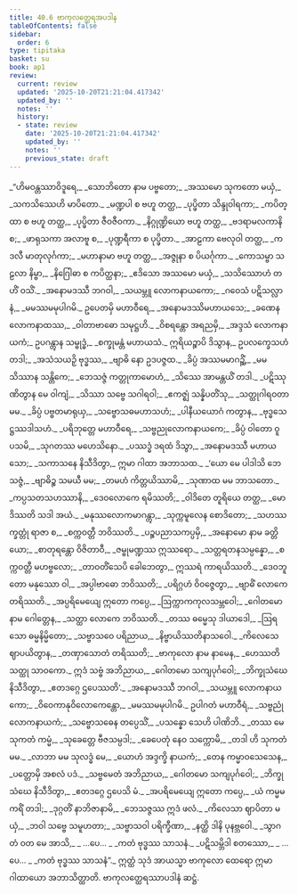 ```yaml
---
title: 40.6 ဗာကုလတ္ထေရအပဒါန
tableOfContents: false
sidebar:
  order: 6
type: tipitaka
basket: su
book: ap1
review:
  current: review
  updated: '2025-10-20T21:21:04.417342'
  updated_by: ''
  notes: ''
  history:
  - state: review
    date: '2025-10-20T21:21:04.417342'
    updated_by: ''
    notes: ''
    previous_state: draft
---
```



<DynamicBreadcrumb />


<ReviewStatus review={frontmatter.review} showDetails={true} />

<HypothesisAnnotation frontmatter={frontmatter} />

<Division number="386" book="ap1" e="ch" v="20" p="385">

<Paragraph number="4694" type="verses" book="ap1">
_“ဟိမဝန္တဿာဝိဒူရေ,_  
_သောဘိတော နာမ ပဗ္ဗတော;_  
_အဿမော သုကတော မယှံ,_  
_သကသိဿေဟိ မာပိတော._  

</Paragraph>

</Division>
<Division number="387" book="ap1" e="ch" v="20" p="385">

<Paragraph number="4695" type="verses" book="ap1">
_မဏ္ဍပါ စ ဗဟူ တတ္ထ,_  
_ပုပ္ဖိတာ သိန္ဒုဝါရကာ;_  
_ကပိတ္ထာ စ ဗဟူ တတ္ထ,_  
_ပုပ္ဖိတာ ဇီဝဇီဝကာ._  

</Paragraph>

</Division>
<Division number="388" book="ap1" e="ch" v="20" p="385">

<Paragraph number="4696" type="verses" book="ap1">
_နိဂ္ဂုဏ္ဍိယော ဗဟူ တတ္ထ,_  
_ဗဒရာမလကာနိ စ;_  
_ဖာရုသကာ အလာဗူ စ,_  
_ပုဏ္ဍရီကာ စ ပုပ္ဖိတာ._  

</Paragraph>

</Division>
<Division number="389" book="ap1" e="ch" v="20" p="385">

<Paragraph number="4697" type="verses" book="ap1">
_အာဠကာ ဗေလုဝါ တတ္ထ,_  
_ကဒလီ မာတုလုင်္ဂကာ;_  
_မဟာနာမာ ဗဟူ တတ္ထ,_  
_အဇ္ဇုနာ စ ပိယင်္ဂုကာ._  

</Paragraph>

</Division>
<Division number="390" book="ap1" e="ch" v="20" p="385">

<Paragraph number="4698" type="verses" book="ap1">
_ကောသမ္ဗာ သဠလာ နိမ္ဗာ,_  
_နိဂြေါဓာ စ ကပိတ္ထနာ;_  
_ဧဒိသော အဿမော မယှံ,_  
_သသိဿောဟံ တဟိံ ဝသိံ._  

</Paragraph>

</Division>
<Division number="391" book="ap1" e="ch" v="20" p="385">

<Paragraph number="4699" type="verses" book="ap1">
_အနောမဒဿီ ဘဂဝါ,_  
_သယမ္ဘူ လောကနာယကော;_  
_ဂဝေသံ ပဋိသလ္လာနံ,_  
_မမဿမမုပါဂမိ._  

</Paragraph>

</Division>
<Division number="392" book="ap1" e="ch" v="20" p="385">

<Paragraph number="4700" type="verses" book="ap1">
ဥပေတမှိ မဟာဝီရေ,_  
_အနောမဒဿိမဟာယသေ;_  
_ခဏေန လောကနာထဿ,_  
_ဝါတာဗာဓော သမုဋ္ဌဟိ._  

</Paragraph>

</Division>
<Division number="393" book="ap1" e="ch" v="20" p="385">

<Paragraph number="4701" type="verses" book="ap1">
_ဝိစရန္တော အရညမှိ,_  
_အဒ္ဒသံ လောကနာယကံ;_  
ဥပဂန္တွာန သမ္ဗုဒ္ဓံ,_  
_စက္ခုမန္တံ မဟာယသံ._  

</Paragraph>

</Division>
<Division number="394" book="ap1" e="ch" v="20" p="385">

<Paragraph number="4702" book="ap1">
ဣရိယဉ္စာပိ ဒိသွာန,_  
ဥပလက္ခေသဟံ တဒါ;_  
_အသံသယဉှိ ဗုဒ္ဓဿ,_  
_ဗျာဓိ နော ဥဒပဇ္ဇထ._  

</Paragraph>

</Division>
<Division number="395" book="ap1" e="ch" v="20" p="385">

<Paragraph number="4703" type="verses" book="ap1">
_ခိပ္ပံ အဿမမာဂဉ္ဆိံ,_  
_မမ သိဿာန သန္တိကေ;_  
_ဘေသဇ္ဇံ ကတ္တုကာမောဟံ,_  
_သိဿေ အာမန္တယိံ တဒါ._  

</Paragraph>

</Division>
<Division number="396" book="ap1" e="ch" v="20" p="385">

<Paragraph number="4704" type="verses" book="ap1">
_ပဋိဿုဏိတွာန မေ ဝါကျံ,_  
_သိဿာ သဗ္ဗေ သဂါရဝါ;_  
_ဧကဇ္ဈံ သန္နိပတိံသု,_  
_သတ္ထုဂါရဝတာ မမ._  

</Paragraph>

</Division>
<Division number="397" book="ap1" e="ch" v="20" p="385">

<Paragraph number="4705" type="verses" book="ap1">
_ခိပ္ပံ ပဗ္ဗတမာရုယှ,_  
_သဗ္ဗောသဓမဟာသဟံ;_  
_ပါနီယယောဂံ ကတွာန,_  
_ဗုဒ္ဓသေဋ္ဌဿဒါသဟံ._  

</Paragraph>

</Division>
<Division number="398" book="ap1" e="ch" v="20" p="386">

<Paragraph number="4706" type="verses" book="ap1">
_ပရိဘုတ္တေ မဟာဝီရေ,_  
_သဗ္ဗညုလောကနာယကေ;_  
_ခိပ္ပံ ဝါတော ဝူပသမိ,_  
_သုဂတဿ မဟေသိနော._  

</Paragraph>

</Division>
<Division number="399" book="ap1" e="ch" v="20" p="386">

<Paragraph number="4707" type="verses" book="ap1">
_ပဿဒ္ဓံ ဒရထံ ဒိသွာ,_  
_အနောမဒဿီ မဟာယသော;_  
_သကာသနေ နိသီဒိတွာ,_  
ဣမာ ဂါထာ အဘာသထ._  

</Paragraph>

</Division>
<Division number="400" book="ap1" e="ch" v="20" p="386">

<Paragraph number="4708" type="verses" book="ap1">
_‘ယော မေ ပါဒါသိ ဘေသဇ္ဇံ,_  
_ဗျာဓိဉ္စ သမယီ မမ;_  
_တမဟံ ကိတ္တယိဿာမိ,_  
_သုဏာထ မမ ဘာသတော._  

</Paragraph>

</Division>
<Division number="401" book="ap1" e="ch" v="20" p="386">

<Paragraph number="4709" type="verses" book="ap1">
_ကပ္ပသတသဟဿာနိ,_  
_ဒေဝလောကေ ရမိဿတိ;_  
_ဝါဒိတေ တူရိယေ တတ္ထ,_  
_မောဒိဿတိ သဒါ အယံ._  

</Paragraph>

</Division>
<Division number="402" book="ap1" e="ch" v="20" p="386">

<Paragraph number="4710" type="verses" book="ap1">
_မနုဿလောကမာဂန္တွာ,_  
_သုက္ကမူလေန စောဒိတော;_  
_သဟဿက္ခတ္တုံ ရာဇာ စ,_  
_စက္ကဝတ္တီ ဘဝိဿတိ._  

</Paragraph>

</Division>
<Division number="403" book="ap1" e="ch" v="20" p="386">

<Paragraph number="4711" type="verses" book="ap1">
_ပဉ္စပညာသကပ္ပမှိ,_  
_အနောမော နာမ ခတ္တိယော;_  
_စာတုရန္တော ဝိဇိတာဝီ,_  
_ဇမ္ဗုမဏ္ဍဿ ဣဿရော._  

</Paragraph>

</Division>
<Division number="404" book="ap1" e="ch" v="20" p="386">

<Paragraph number="4712" type="verses" book="ap1">
_သတ္တရတနသမ္ပန္နော,_  
_စက္ကဝတ္တီ မဟဗ္ဗလော;_  
_တာဝတိံသေပိ ခေါဘေတွာ,_  
ဣဿရံ ကာရယိဿတိ._  

</Paragraph>

</Division>
<Division number="405" book="ap1" e="ch" v="20" p="386">

<Paragraph number="4713" type="verses" book="ap1">
_ဒေဝဘူတော မနုဿော ဝါ,_  
_အပ္ပါဗာဓော ဘဝိဿတိ;_  
_ပရိဂ္ဂဟံ ဝိဝဇ္ဇေတွာ,_  
_ဗျာဓိံ လောကေ တရိဿတိ._  

</Paragraph>

</Division>
<Division number="406" book="ap1" e="ch" v="20" p="386">

<Paragraph number="4714" type="verses" book="ap1">
_အပ္ပရိမေယျေ ဣတော ကပ္ပေ,_  
_ဩက္ကာကကုလသမ္ဘဝေါ;_  
_ဂေါတမော နာမ ဂေါတ္တေန,_  
_သတ္ထာ လောကေ ဘဝိဿတိ._  

</Paragraph>

</Division>
<Division number="407" book="ap1" e="ch" v="20" p="386">

<Paragraph number="4715" type="verses" book="ap1">
_တဿ ဓမ္မေသု ဒါယာဒေါ,_  
_ဩရသော ဓမ္မနိမ္မိတော;_  
_သဗ္ဗာသဝေ ပရိညာယ,_  
_နိဗ္ဗာယိဿတိနာသဝေါ._  

</Paragraph>

</Division>
<Division number="408" book="ap1" e="ch" v="20" p="386">

<Paragraph number="4716" type="verses" book="ap1">
_ကိလေသေ ဈာပယိတွာန,_  
_တဏှာသောတံ တရိဿတိ;_  
_ဗာကုလော နာမ နာမေန,_  
_ဟေဿတိ သတ္ထု သာဝကော._  

</Paragraph>

</Division>
<Division number="409" book="ap1" e="ch" v="20" p="386">

<Paragraph number="4717" type="verses" book="ap1">
ဣဒံ သဗ္ဗံ အဘိညာယ,_  
_ဂေါတမော သကျပုင်္ဂဝေါ;_  
_ဘိက္ခုသံဃေ နိသီဒိတွာ,_  
_ဧတဒဂ္ဂေ ဌပေဿတိ’._  

</Paragraph>

</Division>
<Division number="410" book="ap1" e="ch" v="20" p="386">

<Paragraph number="4718" type="verses" book="ap1">
_အနောမဒဿီ ဘဂဝါ,_  
_သယမ္ဘူ လောကနာယကော;_  
_ဝိဝေကာနုဝိလောကေန္တော,_  
_မမဿမမုပါဂမိ._  

</Paragraph>

</Division>
<Division number="411" book="ap1" e="ch" v="20" p="387">

<Paragraph number="4719" type="verses" book="ap1">
ဥပါဂတံ မဟာဝီရံ,_  
_သဗ္ဗညုံ လောကနာယကံ;_  
_သဗ္ဗောသဓေန တပ္ပေသိံ,_  
_ပသန္နော သေဟိ ပါဏိဘိ._  

</Paragraph>

</Division>
<Division number="412" book="ap1" e="ch" v="20" p="387">

<Paragraph number="4720" type="verses" book="ap1">
_တဿ မေ သုကတံ ကမ္မံ,_  
_သုခေတ္တေ ဗီဇသမ္ပဒါ;_  
_ခေပေတုံ နေဝ သက္ကောမိ,_  
_တဒါ ဟိ သုကတံ မမ._  

</Paragraph>

</Division>
<Division number="413" book="ap1" e="ch" v="20" p="387">

<Paragraph number="4721" type="verses" book="ap1">
_လာဘာ မမ သုလဒ္ဓံ မေ,_  
_ယောဟံ အဒ္ဒက္ခိ နာယကံ;_  
_တေန ကမ္မာဝသေသေန,_  
_ပတ္တောမှိ အစလံ ပဒံ._  

</Paragraph>

</Division>
<Division number="414" book="ap1" e="ch" v="20" p="387">

<Paragraph number="4722" type="verses" book="ap1">
_သဗ္ဗမေတံ အဘိညာယ,_  
_ဂေါတမော သကျပုင်္ဂဝေါ;_  
_ဘိက္ခုသံဃေ နိသီဒိတွာ,_  
_ဧတဒဂ္ဂေ ဌပေသိ မံ._  

</Paragraph>

</Division>
<Division number="415" book="ap1" e="ch" v="20" p="387">

<Paragraph number="4723" type="verses" book="ap1">
_အပရိမေယျေ ဣတော ကပ္ပေ,_  
_ယံ ကမ္မမကရိံ တဒါ;_  
_ဒုဂ္ဂတိံ နာဘိဇာနာမိ,_  
_ဘေသဇ္ဇဿ ဣဒံ ဖလံ._  

</Paragraph>

</Division>
<Division number="416" book="ap1" e="ch" v="20" p="387">

<Paragraph number="4724" type="verses" book="ap1">
_ကိလေသာ ဈာပိတာ မယှံ,_  
_ဘဝါ သဗ္ဗေ သမူဟတာ;_  
_သဗ္ဗာသဝါ ပရိက္ခီဏာ,_  
_နတ္ထိ ဒါနိ ပုနဗ္ဘဝေါ._  

</Paragraph>

</Division>
<Division number="417" book="ap1" e="ch" v="20" p="387">

<Paragraph number="4725" type="verses" book="ap1">
_သွာဂတံ ဝတ မေ အာသိ,_  
_ …ပေ… _  
_ကတံ ဗုဒ္ဓဿ သာသနံ._  

</Paragraph>

</Division>
<Division number="418" book="ap1" e="ch" v="20" p="387">

<Paragraph number="4726" type="verses" book="ap1">
_ပဋိသမ္ဘိဒါ စတဿော,_  
_ …ပေ… _  
_ကတံ ဗုဒ္ဓဿ သာသနံ”._  

</Paragraph>

<Paragraph number="4727" book="ap1">
ဣတ္ထံ သုဒံ အာယသ္မာ ဗာကုလော ထေရော ဣမာ ဂါထာယော အဘာသိတ္ထာတိ.

</Paragraph>
</Division>

<Paragraph number="4728" type="center" book="ap1">
ဗာကုလတ္ထေရဿာပဒါနံ ဆဋ္ဌံ.
</Paragraph>
